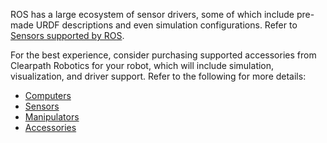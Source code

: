 ROS has a large ecosystem of sensor drivers, some of which include pre-made URDF descriptions and
even simulation configurations. Refer to [Sensors supported by ROS](http://wiki.ros.org/Sensors).

For the best experience, consider purchasing supported accessories from Clearpath Robotics for your
robot, which will include simulation, visualization, and driver support. Refer to the following
for more details:

- [Computers](../../accessories/computers)
- [Sensors](../../accessories/sensors)
- [Manipulators](../../accessories/manipulators)
- [Accessories](../../accessories/accessories)
